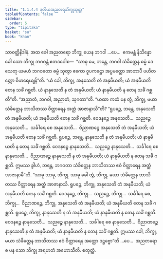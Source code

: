 ```yaml
---
title: "1.1.4.4 ဒုတိယအညတရဘိက္ခုသုတ္တ"
tableOfContents: false
sidebar:
  order: 5
type: "tipitaka"
basket: "su"
book: "khan"
---
```



<DynamicBreadcrumb />

<Division number="36" book="khan">

<Paragraph number="165" book="khan">
သာဝတ္ထိနိဒါနံ. အထ ခေါ အညတရော ဘိက္ခု ယေန ဘဂဝါ …ပေ…  ဧကမန္တံ နိသိန္နော ခေါ သော ဘိက္ခု ဘဂဝန္တံ ဧတဒဝေါစ—  “သာဓု မေ, ဘန္တေ, ဘဂဝါ သံခိတ္တေန ဓမ္မံ ဒေသေတု ယမဟံ ဘဂဝတော ဓမ္မံ သုတွာ ဧကော ဝူပကဋ္ဌော အပ္ပမတ္တော အာတာပီ ပဟိတတ္တော ဝိဟရေယျန်”တိ. “ယံ ခေါ, ဘိက္ခု, အနုသေတိ တံ အနုမီယတိ; ယံ အနုမီယတိ တေန သင်္ခံ ဂစ္ဆတိ. ယံ နာနုသေတိ န တံ အနုမီယတိ; ယံ နာနုမီယတိ န တေန သင်္ခံ ဂစ္ဆတီ”တိ. “အညာတံ, ဘဂဝါ, အညာတံ, သုဂတာ”တိ.
</Paragraph>

<Paragraph number="166" book="khan">
“ယထာ ကထံ ပန တွံ, ဘိက္ခု, မယာ သံခိတ္တေန ဘာသိတဿ ဝိတ္ထာရေန အတ္ထံ အာဇာနာသီ”တိ? “ရူပဉ္စေ, ဘန္တေ, အနုသေတိ တံ အနုမီယတိ; ယံ အနုမီယတိ တေန သင်္ခံ ဂစ္ဆတိ. ဝေဒနဉ္စေ အနုသေတိ…  သညဉ္စေ အနုသေတိ…  သင်္ခါရေ စေ အနုသေတိ…  ဝိညာဏဉ္စေ အနုသေတိ တံ အနုမီယတိ; ယံ အနုမီယတိ တေန သင်္ခံ ဂစ္ဆတိ. ရူပဉ္စေ, ဘန္တေ, နာနုသေတိ န တံ အနုမီယတိ; ယံ နာနုမီယတိ န တေန သင်္ခံ ဂစ္ဆတိ. ဝေဒနဉ္စေ နာနုသေတိ…  သညဉ္စေ နာနုသေတိ…  သင်္ခါရေ စေ နာနုသေတိ…  ဝိညာဏဉ္စေ နာနုသေတိ န တံ အနုမီယတိ; ယံ နာနုမီယတိ န တေန သင်္ခံ ဂစ္ဆတိ. ဣမဿ ခွါဟံ, ဘန္တေ, ဘဂဝတာ သံခိတ္တေန ဘာသိတဿ ဧဝံ ဝိတ္ထာရေန အတ္ထံ အာဇာနာမီ”တိ.
</Paragraph>

<Paragraph number="167" book="khan">
“သာဓု သာဓု, ဘိက္ခု. သာဓု ခေါ တွံ, ဘိက္ခု, မယာ သံခိတ္တေန ဘာသိတဿ ဝိတ္ထာရေန အတ္ထံ အာဇာနာသိ. ရူပဉ္စေ, ဘိက္ခု, အနုသေတိ တံ အနုမီယတိ; ယံ အနုမီယတိ တေန သင်္ခံ ဂစ္ဆတိ. ဝေဒနဉ္စေ, ဘိက္ခု…  သညဉ္စေ, ဘိက္ခု…  သင်္ခါရေ စေ, ဘိက္ခု…  ဝိညာဏဉ္စေ, ဘိက္ခု, အနုသေတိ တံ အနုမီယတိ; ယံ အနုမီယတိ တေန သင်္ခံ ဂစ္ဆတိ. ရူပဉ္စေ, ဘိက္ခု, နာနုသေတိ န တံ အနုမီယတိ; ယံ နာနုမီယတိ န တေန သင်္ခံ ဂစ္ဆတိ. ဝေဒနဉ္စေ နာနုသေတိ…  သညဉ္စေ နာနုသေတိ…  သင်္ခါရေ စေ နာနုသေတိ…  ဝိညာဏဉ္စေ နာနုသေတိ န တံ အနုမီယတိ; ယံ နာနုမီယတိ န တေန သင်္ခံ ဂစ္ဆတိ. ဣမဿ ခေါ, ဘိက္ခု, မယာ သံခိတ္တေန ဘာသိတဿ ဧဝံ ဝိတ္ထာရေန အတ္ထော ဒဋ္ဌဗ္ဗော”တိ …ပေ…  အညတရော စ ပန သော ဘိက္ခု အရဟတံ အဟောသီတိ.

</Paragraph>
</Division>

<Paragraph number="168" type="center" book="khan">
စတုတ္ထံ.
</Paragraph>